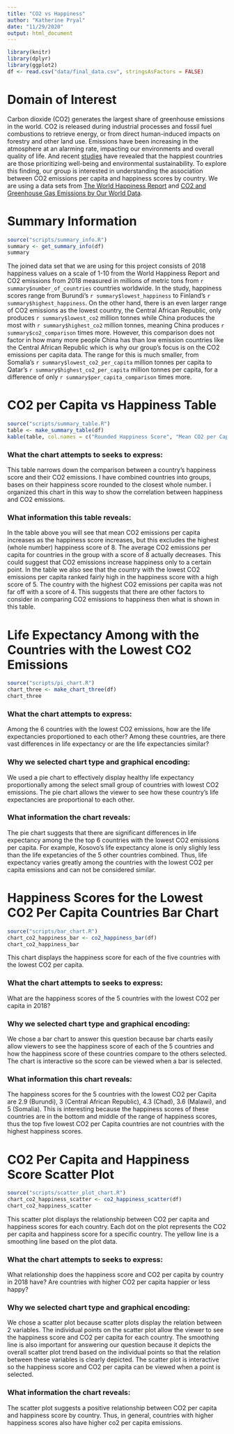 ```yaml
---
title: "CO2 vs Happiness"
author: "Katherine Pryal"
date: "11/29/2020"
output: html_document
---
```


```r
library(knitr)
library(dplyr)
library(ggplot2)
df <- read.csv("data/final_data.csv", stringsAsFactors = FALSE)
```
# Domain of Interest

Carbon dioxide (CO2) generates the largest share of greenhouse emissions in the 
world. CO2 is released during industrial processes and fossil fuel combustions 
to retrieve energy, or from direct human-induced impacts on forestry and other 
land use. Emissions have been increasing in the atmosphere at an alarming rate, 
impacting our environments and overall quality of life. And recent [studies](https://www.gfmag.com/global-data/non-economic-data/happiest-countries) 
have revealed that the happiest countries are those prioritizing well-being and 
environmental sustainability. To explore this finding, our group is interested 
in understanding the association between CO2 emissions per capita and happiness 
scores by country. We are using a data sets from [The World Happiness Report](https://www.kaggle.com/unsdsn/world-happiness) and [CO2 and Greenhouse 
Gas Emissions by Our World Data](https://github.com/owid/co2-data#%EF%B8%8F-download-our-complete-co2-and-greenhouse-gas-emissions-dataset--csv--xlsx--json).


# Summary Information
```r
source("scripts/summary_info.R")
summary <- get_summary_info(df)
summary
```


The joined data set that we are using for this project consists of 2018 
happiness values on a scale of 1-10 from the World Happiness Report and CO2
emissions from 2018 measured in millions of metric tons from 
`r summary$number_of_countries` countries worldwide. In the study, happiness 
scores range from Burundi's `r summary$lowest_happiness` to Finland's 
`r summary$highest_happiness`. On the other hand, there is an even larger range
of CO2 emissions as the lowest country, the Central African Republic, only
produces `r summary$lowest_co2` million tonnes while China produces the most 
with `r summary$highest_co2` million tonnes, meaning China produces 
`r summary$co2_comparison` times more. However, this comparison does not 
factor in how many more people China has than low emission countries like the 
Central African Republic which is why our group's focus is on the CO2 emissions 
per capita data. The range for this is much smaller, from Somalia's
`r summary$lowest_co2_per_capita` million tonnes per capita to Qatar's
`r summary$highest_co2_per_capita` million tonnes per capita, for a difference 
of only `r summary$per_capita_comparison` times more.


# CO2 per Capita vs Happiness Table

```r
source("scripts/summary_table.R")
table <- make_summary_table(df)
kable(table, col.names = c("Rounded Happiness Score", "Mean CO2 per Capita", "Minimum CO2 per Capita", "Maximum CO2 per Capita"))
```

### What the chart attempts to seeks to express:
This table narrows down the comparison between a country’s happiness score and 
their CO2 emissions. I have combined countries into groups, bases on their 
happiness score rounded to the closest whole number. I organized this chart in 
this way to show the correlation between happiness and CO2 emissions.


### What information this table reveals: 
In the table above you will see that mean CO2 emissions per capita increases as 
the happiness score 
increases, but this excludes the highest (whole number) happiness score of 8. 
The average CO2 emissions per capita for countries in the group with a score of 
8 actually decreases. This could suggest that CO2 emissions increase happiness 
only to a certain point. In the table we also see that the country with the 
lowest CO2 emissions per capita ranked fairly high in the happiness score with 
a high score of 5. The country with the highest CO2 emissions per capita was not
far off with a score of 4. This suggests that there are other factors to 
consider in comparing CO2 emissions to happiness then what is shown in this 
table.

# Life Expectancy Among with the Countries with the Lowest CO2 Emissions
```r
source("scripts/pi_chart.R")
chart_three <- make_chart_three(df)
chart_three
```


### What the chart attempts to express:
Among the 6 countries with the lowest CO2 emissions, how are the life 
expectancies proportioned to each other? 
Among these countries, are there vast differences in life expectancy or 
are the life expectancies similar? 

### Why we selected chart type and graphical encoding:
We used a pie chart to effectively display healthy life 
expectancy proportionally among the select small group of countries 
with lowest CO2 emissions. The pie chart allows the viewer to see how these 
country's life expectancies are proportional to each other. 

### What information the chart reveals:
The pie chart suggests that there are significant differences in life
expectancy among the the top 6 countries with the lowest CO2 emissions per
capita. For example, Kosovo's life expectancy alone is only slighly less than
the life expetancies of the 5 other countries combined. Thus, life expectancy
varies greatly among the countries with the lowest CO2 per capita emissions and
can not be considered similar. 


# Happiness Scores for the Lowest CO2 Per Capita Countries Bar Chart

```r
source("scripts/bar_chart.R")
chart_co2_happiness_bar <- co2_happiness_bar(df)
chart_co2_happiness_bar
```

This chart displays the happiness score for each of the five countries with
the lowest CO2 per capita.

### What the chart attempts to seeks to express:
  What are the happiness scores of the 5 countries with 
  the lowest CO2 per capita in 2018? 
  
### Why we selected chart type and graphical encoding:
  We chose a bar chart to answer this question because bar charts easily 
  allow viewers to see the happiness score of each of the 5 countries and how
  the happiness score of these countries compare to the others selected. The
  chart is interactive so the score can be viewed when a bar is selected.

### What information this chart reveals: 
  The happiness scores for the 5 countries with the lowest CO2 per Capita 
  are 2.9 (Burundi), 3 (Central African Republic), 4.3 (Chad), 3.6 (Malawi), 
  and 5 (Somalia). This is interesting because the happiness scores of these 
  countries are in the bottom and middle of the range of happiness scores, thus
  the top five lowest CO2 per Capita countries are not countries with the 
  highest happiness scores.
  
# CO2 Per Capita and Happiness Score Scatter Plot

```r
source("scripts/scatter_plot_chart.R")
chart_co2_happiness_scatter <- co2_happiness_scatter(df)
chart_co2_happiness_scatter
```
This scatter plot displays the relationship between CO2 per capita and
happiness scores for each country. Each dot on the plot represents the CO2
per capita and happiness score for a specific country. The yellow line is a 
smoothing line based on the plot data. 


### What the chart attempts to seeks to express: 
What relationship does the happiness score and CO2 per capita 
by country in 2018 have? Are countries with higher CO2 per capita happier or 
less happy?

### Why we selected chart type and graphical encoding:
We chose a scatter plot because scatter plots display the relation between 
2 variables. The individual points on the scatter plot allow the viewer to
see the happiness score and CO2 per capita for each country. The smoothing line
is also important for answering our question because it depicts the overall
scatter plot trend based on the individual points so that the relation between
these variables is clearly depicted. The scatter plot is interactive so the 
happiness score and CO2 per capita can be viewed when a point is selected.
  
### What information the chart reveals: 
The scatter plot suggests a positive relationship between CO2 per
capita and happiness score by country. Thus, in general, countries with higher
happiness scores also have higher co2 per capita emissions.

